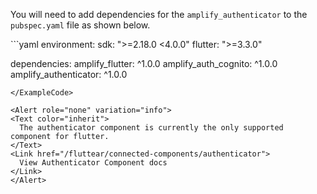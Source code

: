 
You will need to add dependencies for the `amplify_authenticator` to the `pubspec.yaml` file as shown below.

<ExampleCode>
```yaml
  environment:
    sdk: ">=2.18.0 <4.0.0"
    flutter: ">=3.3.0"
  
  dependencies:
    amplify_flutter: ^1.0.0
    amplify_auth_cognito: ^1.0.0
    amplify_authenticator: ^1.0.0
```
</ExampleCode>

<Alert role="none" variation="info">
<Text color="inherit">
  The authenticator component is currently the only supported component for flutter.
</Text>
<Link href="/fluttear/connected-components/authenticator">
  View Authenticator Component docs
</Link>
</Alert>
